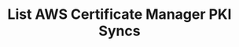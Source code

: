 ---
title: "List AWS Certificate Manager PKI Syncs"
openapi: "GET /api/v1/pki/syncs/aws-certificate-manager"
---